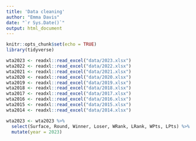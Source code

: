```yaml
---
title: 'Data cleaning'
author: "Emma Davis"
date: "`r Sys.Date()`"
output: html_document
---
```


```r
knitr::opts_chunk$set(echo = TRUE)
library(tidyverse)
```



```r
wta2023 <- readxl::read_excel("data/2023.xlsx")
wta2022 <- readxl::read_excel("data/2022.xlsx")
wta2021 <- readxl::read_excel("data/2021.xlsx")
wta2020 <- readxl::read_excel("data/2020.xlsx")
wta2019 <- readxl::read_excel("data/2019.xlsx")
wta2018 <- readxl::read_excel("data/2018.xlsx")
wta2017 <- readxl::read_excel("data/2017.xlsx")
wta2016 <- readxl::read_excel("data/2016.xlsx")
wta2015 <- readxl::read_excel("data/2015.xlsx")
wta2014 <- readxl::read_excel("data/2014.xlsx")
```

```r
wta2023 <- wta2023 %>% 
  select(Surface, Round, Winner, Loser, WRank, LRank, WPts, LPts) %>%
  mutate(year = 2023)
```


